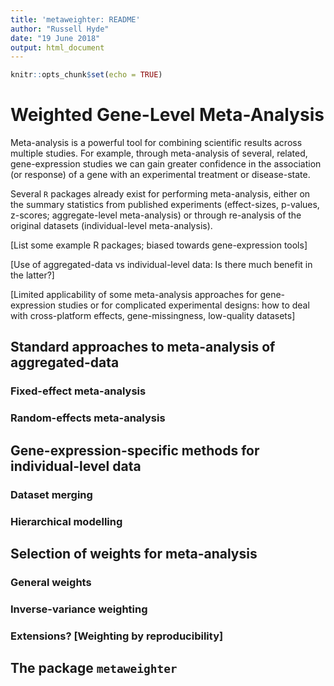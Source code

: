 ```yaml
---
title: 'metaweighter: README'
author: "Russell Hyde"
date: "19 June 2018"
output: html_document
---
```


```r
knitr::opts_chunk$set(echo = TRUE)
```

# Weighted Gene-Level Meta-Analysis

<!-- Don't use 'integrating' since integrative is emotive for biologists
     -->
<!-- Don't use 'aggregating' to describe the process of combining results since
     we refer to aggregate statistics (from an individual dataset)
     -->

Meta-analysis is a powerful tool for combining scientific results across
multiple studies. For example, through meta-analysis of several, related,
gene-expression studies we can gain greater confidence in the association (or
response) of a gene with an experimental treatment or disease-state.

Several `R` packages already exist for performing meta-analysis, either on the
summary statistics from published experiments (effect-sizes, p-values,
z-scores; aggregate-level meta-analysis) or through re-analysis of the original
datasets (individual-level meta-analysis).

[List some example R packages; biased towards gene-expression tools]

[Use of aggregated-data vs individual-level data: Is there much benefit in the
latter?]

[Limited applicability of some meta-analysis approaches for gene-expression
studies or for complicated experimental designs: how to deal with
cross-platform effects, gene-missingness, low-quality datasets]

## Standard approaches to meta-analysis of aggregated-data

### Fixed-effect meta-analysis

### Random-effects meta-analysis

## Gene-expression-specific methods for individual-level data

### Dataset merging

### Hierarchical modelling

## Selection of weights for meta-analysis

### General weights

### Inverse-variance weighting

### Extensions? [Weighting by reproducibility]

## The package `metaweighter`

<!-- END -->
